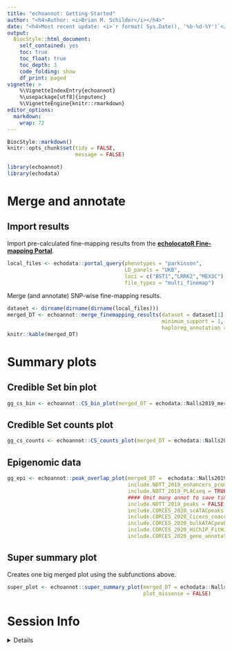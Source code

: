 ```yaml
---
title: "echoannot: Getting Started" 
author: "<h4>Author: <i>Brian M. Schilder</i></h4>" 
date: "<h4>Most recent update: <i>`r format( Sys.Date(), '%b-%d-%Y')`</i></h4>"
output:
  BiocStyle::html_document:
    self_contained: yes
    toc: true
    toc_float: true
    toc_depth: 3
    code_folding: show
    df_print: paged
vignette: >
    %\VignetteIndexEntry{echoannot} 
    %\usepackage[utf8]{inputenc}
    %\VignetteEngine{knitr::rmarkdown} 
editor_options: 
  markdown: 
    wrap: 72
---
```



```r
BiocStyle::markdown()
knitr::opts_chunk$set(tidy = FALSE,
                      message = FALSE)
```

```r
library(echoannot)
library(echodata)
```

# Merge and annotate 

## Import results 

Import pre-calculated fine-mapping results from the [**echolocatoR Fine-mapping Portal**](https://rajlab.shinyapps.io/Fine_Mapping_Shiny/).

```r
local_files <- echodata::portal_query(phenotypes = "parkinson",
                                      LD_panels = "UKB", 
                                      loci = c("BST1","LRRK2","MEX3C"),
                                      file_types = "multi_finemap")
```


Merge (and annotate) SNP-wise fine-mapping results.

```r
dataset <- dirname(dirname(dirname(local_files)))
merged_DT <- echoannot::merge_finemapping_results(dataset = dataset[1], 
                                                  minimum_support = 1,
                                                  haploreg_annotation = TRUE)
knitr::kable(merged_DT)
```

# Summary plots

## Credible Set bin plot

```r
gg_cs_bin <- echoannot::CS_bin_plot(merged_DT = echodata::Nalls2019_merged)
```
## Credible Set counts plot

```r
gg_cs_counts <- echoannot::CS_counts_plot(merged_DT = echodata::Nalls2019_merged)
```


## Epigenomic data

```r
gg_epi <- echoannot::peak_overlap_plot(merged_DT =  echodata::Nalls2019_merged, 
                                       include.NOTT_2019_enhancers_promoters = TRUE,
                                       include.NOTT_2019_PLACseq = TRUE,
                                       #### Omit many annot to save time ####
                                       include.NOTT_2019_peaks = FALSE,
                                       include.CORCES_2020_scATACpeaks = FALSE, 
                                       include.CORCES_2020_Cicero_coaccess = FALSE, 
                                       include.CORCES_2020_bulkATACpeaks = FALSE, 
                                       include.CORCES_2020_HiChIP_FitHiChIP_coaccess = FALSE,
                                       include.CORCES_2020_gene_annotations = FALSE)
```

## Super summary plot

Creates one big merged plot using the subfunctions above.

```r
super_plot <- echoannot::super_summary_plot(merged_DT = echodata::Nalls2019_merged, 
                                            plot_missense = FALSE)

```


# Session Info 

<details> 

```r
utils::sessionInfo()
```

</details>  


